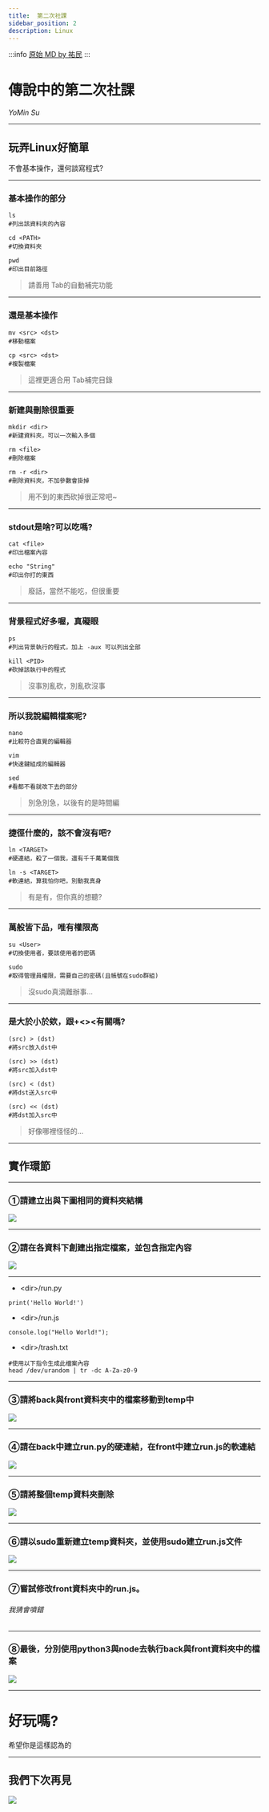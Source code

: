 ---
title:  第二次社課
sidebar_position: 2
description: Linux
---

:::info
[原始 MD by 祐民](https://hackmd.io/@ji03mmy18/HJK8G0GPD?type=slide#/)
:::

# 傳說中的第二次社課

*YoMin Su*

---

## 玩弄Linux好簡單
不會基本操作，還何談寫程式?

----

### 基本操作的部分
```shell=
ls
#列出該資料夾的內容

cd <PATH>
#切換資料夾

pwd
#印出目前路徑
```
> 請善用 Tab的自動補完功能

----

### 還是基本操作
```shell=
mv <src> <dst>
#移動檔案

cp <src> <dst>
#複製檔案
```
> 這裡更適合用 Tab補完目錄

----

### 新建與刪除很重要
```shell=
mkdir <dir>
#新建資料夾，可以一次輸入多個

rm <file>
#刪除檔案

rm -r <dir>
#刪除資料夾，不加參數會掛掉
```
> 用不到的東西砍掉很正常吧~

----

### stdout是啥?可以吃嗎?
```shell=
cat <file>
#印出檔案內容

echo "String"
#印出你打的東西
```
> 廢話，當然不能吃，但很重要

----

### 背景程式好多喔，真礙眼
```shell=
ps
#列出背景執行的程式，加上 -aux 可以列出全部

kill <PID>
#砍掉該執行中的程式
```
> 沒事別亂砍，別亂砍沒事

----

### 所以我說編輯檔案呢?
```shell=
nano
#比較符合直覺的編輯器

vim
#快速鍵組成的編輯器

sed
#看都不看就改下去的部分
```
> 別急別急，以後有的是時間編

----

### 捷徑什麼的，該不會沒有吧?
```shell=
ln <TARGET>
#硬連結，殺了一個我，還有千千萬萬個我

ln -s <TARGET>
#軟連結，算我怕你吧，別動我真身
```
> 有是有，但你真的想聽?

----

### 萬般皆下品，唯有權限高
```shell=
su <User>
#切換使用者，要該使用者的密碼

sudo
#取得管理員權限，需要自己的密碼(且帳號在sudo群組)
```
> 沒sudo真滴難辦事...

----

### 是大於小於欸，跟+<><有關嗎?
```shell=
(src) > (dst)
#將src放入dst中

(src) >> (dst)
#將src加入dst中

(src) < (dst)
#將dst送入src中

(src) << (dst)
#將dst加入src中
```
> 好像哪裡怪怪的...

---

## 實作環節

----

### ①請建立出與下圖相同的資料夾結構
![](https://i.imgur.com/IhuXbiw.png)

----

### ②請在各資料下創建出指定檔案，並包含指定內容
![](https://i.imgur.com/lRCO8Lf.png)

----

- \<dir>/run.py
```python=
print('Hello World!')
```
- \<dir>/run.js
```javascript=
console.log("Hello World!");
```
- \<dir>/trash.txt
```shell=
#使用以下指令生成此檔案內容
head /dev/urandom | tr -dc A-Za-z0-9 
```

----

### ③請將back與front資料夾中的檔案移動到temp中
![](https://i.imgur.com/zuGdlME.png)

----

### ④請在back中建立run.py的硬連結，在front中建立run.js的軟連結
![](https://i.imgur.com/qVoS8OR.png)

----

### ⑤請將整個temp資料夾刪除
![](https://i.imgur.com/Ne5Hy3M.png)

----

### ⑥請以sudo重新建立temp資料夾，並使用sudo建立run.js文件
![](https://i.imgur.com/Z7IOvw9.png)

----

### ⑦嘗試修改front資料夾中的run.js。

###### 我猜會噴錯

----

### ⑧最後，分別使用python3與node去執行back與front資料夾中的檔案
![](https://i.imgur.com/CdEJYmP.png)

---

# 好玩嗎?
希望你是這樣認為的

----

## 我們下次再見
![](https://p2.bahamut.com.tw/B/2KU/73/a08d73c0de387ab525e01921c817x895.JPG)
